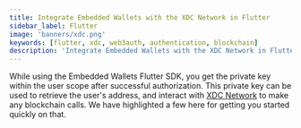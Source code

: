 ```yaml
---
title: Integrate Embedded Wallets with the XDC Network in Flutter
sidebar_label: Flutter
image: 'banners/xdc.png'
keywords: [flutter, xdc, web3auth, authentication, blockchain]
description: 'Integrate Embedded Wallets with the XDC Network in Flutter | Embedded Wallets'
---
```



<SEO
  title="Integrate Embedded Wallets with the XDC Network in Flutter"
  description="Integrate Embedded Wallets with the XDC Network in Flutter | Embedded Wallets"
  image="https://web3auth.io/docs/banners/xdc.png"
  slug="/embedded-wallets/connect-blockchain/evm/xdc/flutter"
/>

While using the Embedded Wallets Flutter SDK, you get the private key within the user scope after successful authorization. This private key can be used to retrieve the user's address, and interact with [XDC Network](https://xinfin.org) to make any blockchain calls. We have highlighted a few here for getting you started quickly on that.

<EVMInteraction />
